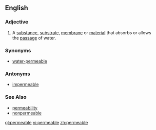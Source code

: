 ==English==

===Adjective===
{{en-adj}}
# A [[substance]], [[substrate]], [[membrane]] or [[material]] that absorbs or allows the [[passage]] of water.

===Synonyms===
*[[water-permeable]]

===Antonyms===
*[[impermeable]]

===See Also===
*[[permeability]]
*[[nonpermeable]]

[[gl:permeable]]
[[vi:permeable]]
[[zh:permeable]]